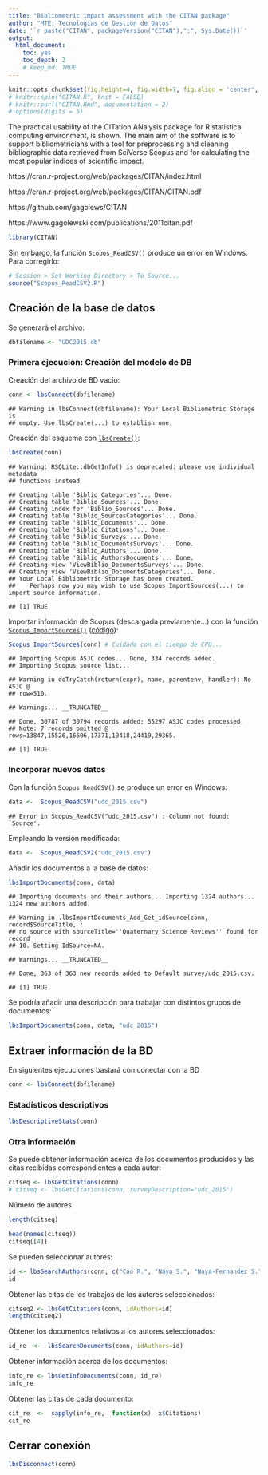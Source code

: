 ```yaml
---
title: "Bibliometric impact assessment with the CITAN package"
author: "MTE: Tecnologías de Gestión de Datos"
date: '`r paste("CITAN", packageVersion("CITAN"),":", Sys.Date())`'
output: 
  html_document:
    toc: yes
    toc_depth: 2
    # keep_md: TRUE
---
```


```r
knitr::opts_chunk$set(fig.height=4, fig.width=7, fig.align = 'center', out.width = '100%')
# knitr::spin("CITAN.R", knit = FALSE)
# knitr::purl("CITAN.Rmd", documentation = 2)
# options(digits = 5)
```

The practical usability of the CITation ANalysis package 
for R statistical computing environment, is shown.
The main aim of the software is to support bibliometricians
with a tool for preprocessing and cleaning bibliographic
data retrieved from SciVerse Scopus and for calculating 
the most popular indices of scientific impact.

https://cran.r-project.org/web/packages/CITAN/index.html

https://cran.r-project.org/web/packages/CITAN/CITAN.pdf

https://github.com/gagolews/CITAN

https://www.gagolewski.com/publications/2011citan.pdf

```r
library(CITAN)
```

Sin embargo, la función `Scopus_ReadCSV()` produce un error en Windows. Para corregirlo:

```r
# Session > Set Working Directory > To Source...
source("Scopus_ReadCSV2.R")
```


## Creación de la base de datos

Se generará el archivo:

```r
dbfilename <- "UDC2015.db"
```


### Primera ejecución: Creación del modelo de DB

Creación del archivo de BD vacío:

```r
conn <- lbsConnect(dbfilename)
```

```
## Warning in lbsConnect(dbfilename): Your Local Bibliometric Storage is
## empty. Use lbsCreate(...) to establish one.
```
Creación del esquema con [`lbsCreate()`](https://www.rdocumentation.org/packages/CITAN/versions/2015.12-2/topics/lbsCreate):

```r
lbsCreate(conn) 
```

```
## Warning: RSQLite::dbGetInfo() is deprecated: please use individual metadata
## functions instead

## Creating table 'Biblio_Categories'... Done.
## Creating table 'Biblio_Sources'... Done.
## Creating index for 'Biblio_Sources'... Done.
## Creating table 'Biblio_SourcesCategories'... Done.
## Creating table 'Biblio_Documents'... Done.
## Creating table 'Biblio_Citations'... Done.
## Creating table 'Biblio_Surveys'... Done.
## Creating table 'Biblio_DocumentsSurveys'... Done.
## Creating table 'Biblio_Authors'... Done.
## Creating table 'Biblio_AuthorsDocuments'... Done.
## Creating view 'ViewBiblio_DocumentsSurveys'... Done.
## Creating view 'ViewBiblio_DocumentsCategories'... Done.
## Your Local Bibliometric Storage has been created.
##    Perhaps now you may wish to use Scopus_ImportSources(...) to import source information.

## [1] TRUE
```

Importar información de Scopus (descargada previamente...)
con la función [`Scopus_ImportSources()`](https://www.rdocumentation.org/packages/CITAN/versions/2015.12-2/topics/Scopus_ImportSources) ([código](https://github.com/gagolews/CITAN/blob/master/R/scopus.importsources.R)):

```r
Scopus_ImportSources(conn) # Cuidado con el tiempo de CPU...
```

```
## Importing Scopus ASJC codes... Done, 334 records added.
## Importing Scopus source list...

## Warning in doTryCatch(return(expr), name, parentenv, handler): No ASJC @
## row=510.

## Warnings... __TRUNCATED__

## Done, 30787 of 30794 records added; 55297 ASJC codes processed.
## Note: 7 records omitted @ rows=13847,15526,16606,17371,19418,24419,29365.

## [1] TRUE
```

### Incorporar nuevos datos 

Con la función `Scopus_ReadCSV()` se produce un error en Windows:

```r
data <-  Scopus_ReadCSV("udc_2015.csv")
```

```
## Error in Scopus_ReadCSV("udc_2015.csv") : Column not found: `Source'.
```

Empleando la versión modificada:

```r
data <-  Scopus_ReadCSV2("udc_2015.csv")
```

Añadir los documentos a la base de datos:

```r
lbsImportDocuments(conn, data) 
```

```
## Importing documents and their authors... Importing 1324 authors... 1324 new authors added.

## Warning in .lbsImportDocuments_Add_Get_idSource(conn, record$SourceTitle, :
## no source with sourceTitle=''Quaternary Science Reviews'' found for record
## 10. Setting IdSource=NA.

## Warnings... __TRUNCATED__

## Done, 363 of 363 new records added to Default survey/udc_2015.csv.

## [1] TRUE
```

Se podría añadir una descripción para trabajar con distintos grupos de documentos:

```r
lbsImportDocuments(conn, data, "udc_2015") 
```


## Extraer información de la BD

En siguientes ejecuciones bastará con conectar con la BD 

```r
conn <- lbsConnect(dbfilename)
```


### Estadísticos descriptivos


```r
lbsDescriptiveStats(conn)
```


### Otra información

Se puede obtener información acerca de los documentos producidos y las citas
recibidas correspondientes a cada autor: 

```r
citseq <- lbsGetCitations(conn)
# citseq <- lbsGetCitations(conn, surveyDescription="udc_2015")
```

Número de autores

```r
length(citseq) 

head(names(citseq))
citseq[[4]]
```

Se pueden seleccionar autores:

```r
id <- lbsSearchAuthors(conn, c("Cao R.", "Naya S.", "Naya-Fernandez S."))
id
```

Obtener las citas de los trabajos de los autores seleccionados:

```r
citseq2 <- lbsGetCitations(conn, idAuthors=id)
length(citseq2)
```

Obtener los documentos relativos a los autores seleccionados:

```r
id_re  <-  lbsSearchDocuments(conn, idAuthors=id)
```

Obtener información acerca de los documentos:

```r
info_re <- lbsGetInfoDocuments(conn, id_re)
info_re
```

Obtener las citas de cada documento:

```r
cit_re  <-  sapply(info_re,  function(x)  x$Citations)
cit_re
```


## Cerrar conexión

```r
lbsDisconnect(conn)
```

